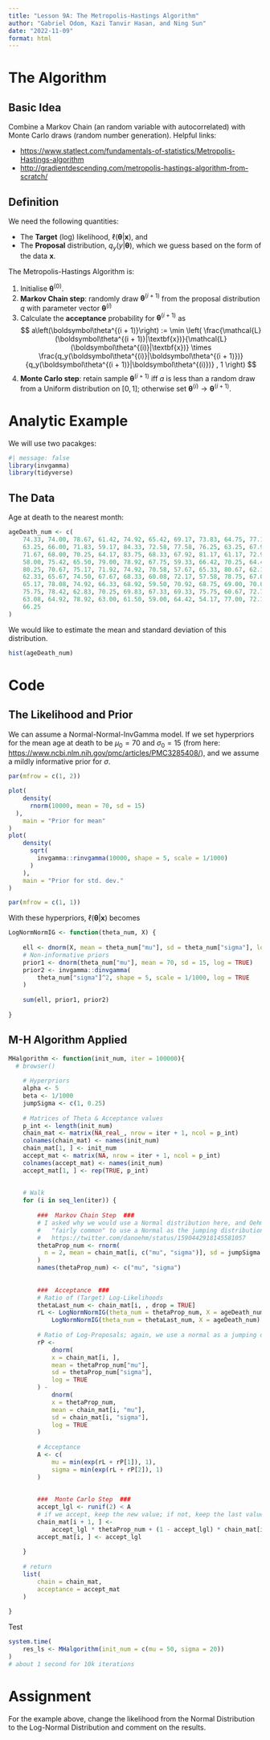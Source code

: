 ```yaml
---
title: "Lesson 9A: The Metropolis-Hastings Algorithm"
author: "Gabriel Odom, Kazi Tanvir Hasan, and Ning Sun"
date: "2022-11-09"
format: html
---
```



# The Algorithm


## Basic Idea
Combine a Markov Chain (an random variable with autocorrelated) with Monte Carlo draws (random number generation). Helpful links:

- <https://www.statlect.com/fundamentals-of-statistics/Metropolis-Hastings-algorithm>
- <http://gradientdescending.com/metropolis-hastings-algorithm-from-scratch/>


## Definition
We need the following quantities:

- The **Target** (log) likelihood, $\ell(\boldsymbol\theta|\textbf{x})$, and
- The **Proposal** distribution, $q_y(y|\boldsymbol\theta)$, which we guess based on the form of the data $\textbf{x}$.

The Metropolis-Hastings Algorithm is:

1. Initialise $\boldsymbol\theta^{(0)}$.
2. **Markov Chain step**: randomly draw $\boldsymbol\theta^{(i + 1)}$ from the proposal distribution $q$ with parameter vector $\boldsymbol\theta^{(i)}$
3. Calculate the **acceptance** probability for $\boldsymbol\theta^{(i + 1)}$ as
$$
a\left(\boldsymbol\theta^{(i + 1)}\right) := \min \left( \frac{\mathcal{L}(\boldsymbol\theta^{(i + 1)}|\textbf{x})}{\mathcal{L}(\boldsymbol\theta^{(i)}|\textbf{x})} \times \frac{q_y(\boldsymbol\theta^{(i)}|\boldsymbol\theta^{(i + 1)})}{q_y(\boldsymbol\theta^{(i + 1)}|\boldsymbol\theta^{(i)})} , 1 \right)
$$
4. **Monte Carlo step**: retain sample $\boldsymbol\theta^{(i + 1)}$ iff $a$ is less than a random draw from a Uniform distribution on $[0,1]$; otherwise set $\boldsymbol\theta^{(i)} \longrightarrow \boldsymbol\theta^{(i + 1)}$.


# Analytic Example

We will use two pacakges:
```r
#| message: false
library(invgamma)
library(tidyverse)
```

## The Data
Age at death to the nearest month:
```r
ageDeath_num <- c(
	74.33, 74.00, 78.67, 61.42, 74.92, 65.42, 69.17, 73.83, 64.75, 77.17, 69.67,
	63.25, 66.00, 71.83, 59.17, 84.33, 72.58, 77.58, 76.25, 63.25, 67.92, 72.25,
	71.67, 68.00, 70.25, 64.17, 83.75, 68.33, 67.92, 81.17, 61.17, 72.92, 75.50,
	58.00, 75.42, 65.50, 79.00, 78.92, 67.75, 59.33, 66.42, 70.25, 64.42, 63.75,
	80.25, 70.67, 75.17, 71.92, 74.92, 70.58, 57.67, 65.33, 80.67, 62.17, 89.25,
	62.33, 65.67, 74.50, 67.67, 68.33, 60.08, 72.17, 57.58, 78.75, 67.00, 76.17,
	65.17, 78.08, 74.92, 66.33, 68.92, 59.50, 70.92, 68.75, 69.00, 70.00, 67.83, 
	75.75, 78.42, 62.83, 70.25, 69.83, 67.33, 69.33, 75.75, 60.67, 72.75, 74.08,
	63.08, 64.92, 78.92, 63.00, 61.50, 59.00, 64.42, 54.17, 77.00, 72.17, 65.33,
	66.25
)
```

We would like to estimate the mean and standard deviation of this distribution.
```r
hist(ageDeath_num)
```


# Code

## The Likelihood and Prior
We can assume a Normal-Normal-InvGamma model. If we set hyperpriors for the mean age at death to be $\mu_0 = 70$ and $\sigma_0 = 15$ (from here: <https://www.ncbi.nlm.nih.gov/pmc/articles/PMC3285408/>), and we assume a mildly informative prior for $\sigma$.
```r
par(mfrow = c(1, 2))

plot(
	density(
	  rnorm(10000, mean = 70, sd = 15)
  ),
	main = "Prior for mean"
)
plot(
	density(
	  sqrt(
	  	invgamma::rinvgamma(10000, shape = 5, scale = 1/1000)
	  )
	),
	main = "Prior for std. dev."
)

par(mfrow = c(1, 1))
```

With these hyperpriors, $\ell(\boldsymbol\theta|\textbf{x})$ becomes
```r
LogNormNormIG <- function(theta_num, X) {
	
	ell <- dnorm(X, mean = theta_num["mu"], sd = theta_num["sigma"], log = TRUE)
	# Non-informative priors
	prior1 <- dnorm(theta_num["mu"], mean = 70, sd = 15, log = TRUE)
	prior2 <- invgamma::dinvgamma(
		theta_num["sigma"]^2, shape = 5, scale = 1/1000, log = TRUE
	)
	
	sum(ell, prior1, prior2)
	
}
```


## M-H Algorithm Applied

```r
MHalgorithm <- function(init_num, iter = 100000){
  # browser()
	
	# Hyperpriors
	alpha <- 5
	beta <- 1/1000
	jumpSigma <- c(1, 0.25)
	
	# Matrices of Theta & Acceptance values
	p_int <- length(init_num)
	chain_mat <- matrix(NA_real_, nrow = iter + 1, ncol = p_int)
	colnames(chain_mat) <- names(init_num)
	chain_mat[1, ] <- init_num
	accept_mat <- matrix(NA, nrow = iter + 1, ncol = p_int)
	colnames(accept_mat) <- names(init_num)
	accept_mat[1, ] <- rep(TRUE, p_int)
	
	
	# Walk
	for (i in seq_len(iter)) {
		
		###  Markov Chain Step  ###
		# I asked why we would use a Normal distribution here, and Oehm said it's
		#   "fairly common" to use a Normal as the jumping distribution:
		#   https://twitter.com/danoehm/status/1590442918145581057
		thetaProp_num <- rnorm(
		  n = 2, mean = chain_mat[i, c("mu", "sigma")], sd = jumpSigma
		)
		names(thetaProp_num) <- c("mu", "sigma")
		
		
		###  Acceptance  ###
		# Ratio of (Target) Log-Likelihoods
		thetaLast_num <- chain_mat[i, , drop = TRUE]
		rL <- LogNormNormIG(theta_num = thetaProp_num, X = ageDeath_num) -
			LogNormNormIG(theta_num = thetaLast_num, X = ageDeath_num)
		
		# Ratio of Log-Proposals; again, we use a normal as a jumping distribution
		rP <-
			dnorm(
	    	x = chain_mat[i, ],
	    	mean = thetaProp_num["mu"],
	    	sd = thetaProp_num["sigma"],
	    	log = TRUE
	    ) -
			dnorm(
	    	x = thetaProp_num,
	    	mean = chain_mat[i, "mu"],
	    	sd = chain_mat[i, "sigma"],
	    	log = TRUE
	    )
			
		# Acceptance
		A <- c(
			mu = min(exp(rL + rP[1]), 1),
			sigma = min(exp(rL + rP[2]), 1)
		)
			
			
		###  Monte Carlo Step  ###
		accept_lgl <- runif(2) < A
		# if we accept, keep the new value; if not, keep the last value
		chain_mat[i + 1, ] <- 
			accept_lgl * thetaProp_num + (1 - accept_lgl) * chain_mat[i, ]
		accept_mat[i, ] <- accept_lgl
		
	}
	
	# return
	list(
		chain = chain_mat,
		acceptance = accept_mat
	)
	
}
```

Test
```r
system.time(
	res_ls <- MHalgorithm(init_num = c(mu = 50, sigma = 20))
)
# about 1 second for 10k iterations
```


# Assignment

For the example above, change the likelihood from the Normal Distribution to the Log-Normal Distribution and comment on the results.
